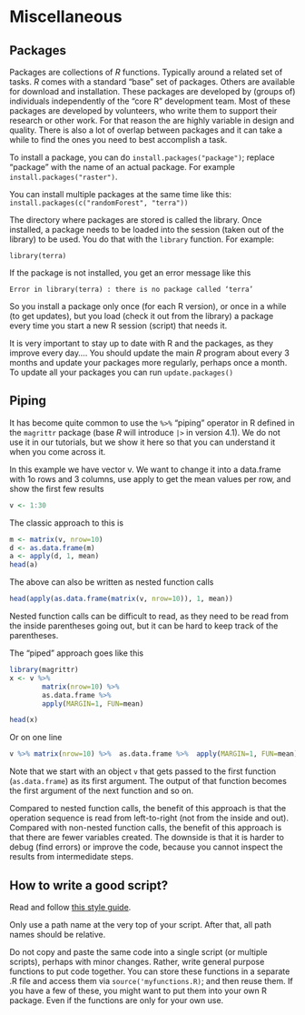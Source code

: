 # Miscellaneous 

## Packages

Packages are collections of *R* functions. Typically around a related set of tasks. *R* comes with a standard "base" set of packages.  Others are available for download and installation. These packages are developed by (groups of) individuals independently of the "core R" development team. Most of these packages are developed by volunteers, who write them to support their research or other work. For that reason the are highly variable in design and quality. There is also a lot of overlap between packages and it can take a while to find the ones you need to best accomplish a task. 

To install a package, you can do `install.packages("package")`; replace "package" with the name of an actual package. For example `install.packages("raster")`.

You can install multiple packages at the same time like this: `install.packages(c("randomForest", "terra"))`

The directory where packages are stored is called the library. Once installed, a package needs to be loaded into the session (taken out of the library) to be used. You do that with the `library` function. For example:

`library(terra)`

If the package is not installed, you get an error message like this

`Error in library(terra) : there is no package called ‘terra’`

So you install a package only once (for each R version), or once in a while (to get updates), but you load (check it out from the library) a package every time you start a new R session (script) that needs it.

It is very important to stay up to date with R and the packages, as they improve every day....  You should update the main *R* program about every 3 months and update your packages more regularly, perhaps once a month. To update all your packages you can run `update.packages()`



## Piping


It has become quite common to use the `%>%` "piping" operator in R defined in the `magrittr` package (base *R* will introduce `|>` in version 4.1). We do not use it in our tutorials, but we show it here so that you can understand it when you come across it.

In this example we have vector v. We want to change it into a data.frame with 1o rows and 3 columns, use apply to get the mean values per row, and show the first few results 

```r
v <- 1:30
```

The classic approach to this is 

```r
m <- matrix(v, nrow=10)
d <- as.data.frame(m)
a <- apply(d, 1, mean)
head(a)
```

The above can also be written as nested function calls

```r
head(apply(as.data.frame(matrix(v, nrow=10)), 1, mean))
```

Nested function calls can be difficult to read, as they need to be read from the inside parentheses going out, but it can be hard to keep track of the parentheses. 

The "piped" approach goes like this

```r
library(magrittr)
x <- v %>%
		matrix(nrow=10) %>% 
		as.data.frame %>% 
		apply(MARGIN=1, FUN=mean)

head(x)
```

Or on one line

```r
v %>% matrix(nrow=10) %>%  as.data.frame %>%  apply(MARGIN=1, FUN=mean) %>% head
```

Note that we start with an object `v` that gets passed to the first function (`as.data.frame`) as its first argument. The output of that function becomes the first argument of the next function and so on. 

Compared to nested function calls, the benefit of this approach is that the operation sequence is read from left-to-right (not from the inside and out). Compared with non-nested function calls, the benefit of this approach is that there are fewer variables created. The downside is that it is harder to debug (find errors) or improve the code, because you cannot inspect the results from intermedidate steps.

  

## How to write a good script?

Read and follow [this style guide](https://google.github.io/styleguide/Rguide.xml).

Only use a path name at the very top of your script. After that, all path names should be relative.

Do not copy and paste the same code into a single script (or multiple scripts), perhaps with minor changes. Rather, write general purpose functions to put code together. You can store these functions in a separate .R file and access them via `source('myfunctions.R)`; and then reuse them. If you have a few of these, you might want to put them into your own R package. Even if the functions are only for your own use.

